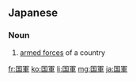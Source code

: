 ==Japanese==
{{ja-kanjitab|こく|ぐん|yomi=o}}

===Noun===
{{ja-noun|こくぐん|kyu=國軍}}

# [[armed forces]] of a country

[[fr:国軍]]
[[ko:国軍]]
[[li:国軍]]
[[mg:国軍]]
[[ja:国軍]]
